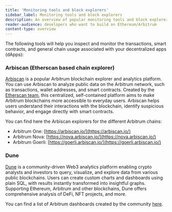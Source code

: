 ```yaml
---
title: 'Monitoring tools and block explorers'
sidebar_label: Monitoring tools and block explorers
description: An overview of popular monitoring tools and block explorers that exist in the Arbitrum ecosystem
reader-audience: developers who want to build on Ethereum/Arbitrum
content-type: overview
---
```



<KnowMoreToolsBox />

The following tools will help you inspect and monitor the transactions, smart contracts, and general chain usage associated with your decentralized apps (dApps):

### Arbiscan (Etherscan based chain explorer)

[Arbiscan](https://arbiscan.io/) is a popular Arbitrum blockchain explorer and analytics platform. You can use Arbiscan to analyze public data on the Arbitrum network, such as transactions, wallet addresses, and smart contracts. Created by the [Etherscan team](https://etherscan.io/), this centralized, self-contained platform aims to make Arbitrum blockchains more accessible to everyday users. Arbiscan helps users understand their interactions with the blockchain, identify suspicious behavior, and engage directly with smart contracts.

You can find here the Arbiscan explorers for the different Arbitrum chains:

- Arbitrum One: [https://arbiscan.io/](https://arbiscan.io/)
- Arbitrum Nova: [https://nova.arbiscan.io/](https://nova.arbiscan.io/)
- Arbitrum Goerli: [https://goerli.arbiscan.io/](https://goerli.arbiscan.io/)

### Dune

[Dune](https://dune.com/) is a community-driven Web3 analytics platform enabling crypto analysts and investors to query, visualize, and explore data from various public blockchains. Users can create custom charts and dashboards using plain SQL, with results instantly transformed into insightful graphs. Supporting Ethereum, Arbitrum and other blockchains, Dune offers comprehensive analysis of DeFi, NFT projects, and more.

You can find a list of Arbitrum dashboards created by the community [here](https://dune.com/browse/dashboards?q=arbitrum).
